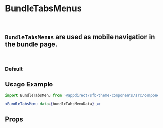 
<Meta of={BundleTabsMenuStories} />

# BundleTabsMenus

<br />

## `BundleTabsMenus` are used as mobile navigation in the bundle page.

<br />

### Default

<Canvas>
  <Story of={BundleTabsMenuStories.Default} />
</Canvas>

## Usage Example

<CollapsibleJsonSnippet summary="bundleTabsMenuData" code={productBundleMock.bundle} />

```jsx
import BundleTabsMenu from '@appdirect/sfb-theme-components/src/components/product-tabs-menu/BundleTabsMenu';

<BundleTabsMenu data={bundleTabsMenuData} />
```

## Props

<ArgsTable of={BundleTabsMenu} />

